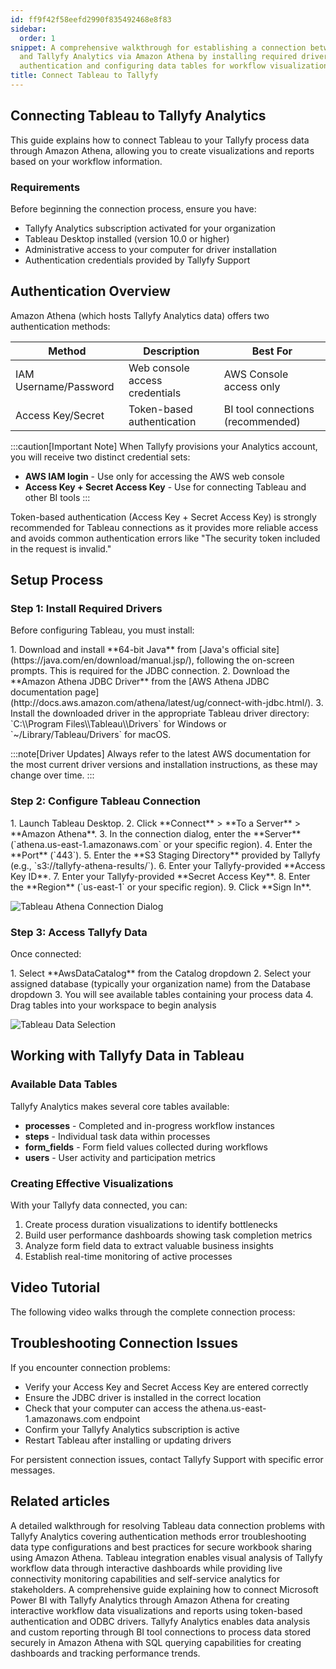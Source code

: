 ```yaml
---
id: ff9f42f58eefd2990f835492468e8f83
sidebar:
  order: 1
snippet: A comprehensive walkthrough for establishing a connection between Tableau
  and Tallyfy Analytics via Amazon Athena by installing required drivers setting up
  authentication and configuring data tables for workflow visualization and reporting.
title: Connect Tableau to Tallyfy
---
```



## Connecting Tableau to Tallyfy Analytics

This guide explains how to connect Tableau to your Tallyfy process data through Amazon Athena, allowing you to create visualizations and reports based on your workflow information.

### Requirements

Before beginning the connection process, ensure you have:

- Tallyfy Analytics subscription activated for your organization
- Tableau Desktop installed (version 10.0 or higher)
- Administrative access to your computer for driver installation
- Authentication credentials provided by Tallyfy Support

## Authentication Overview

Amazon Athena (which hosts Tallyfy Analytics data) offers two authentication methods:

| Method | Description | Best For |
|--------|-------------|----------|
| IAM Username/Password | Web console access credentials | AWS Console access only |
| Access Key/Secret | Token-based authentication | BI tool connections (recommended) |

:::caution[Important Note]
When Tallyfy provisions your Analytics account, you will receive two distinct credential sets:
- **AWS IAM login** - Use only for accessing the AWS web console 
- **Access Key + Secret Access Key** - Use for connecting Tableau and other BI tools
:::

Token-based authentication (Access Key + Secret Access Key) is strongly recommended for Tableau connections as it provides more reliable access and avoids common authentication errors like "The security token included in the request is invalid."

## Setup Process

### Step 1: Install Required Drivers

Before configuring Tableau, you must install:

<Steps>
1. Download and install **64-bit Java** from [Java's official site](https://java.com/en/download/manual.jsp/), following the on-screen prompts. This is required for the JDBC connection.
2. Download the **Amazon Athena JDBC Driver** from the [AWS Athena JDBC documentation page](http://docs.aws.amazon.com/athena/latest/ug/connect-with-jdbc.html/).
3. Install the downloaded driver in the appropriate Tableau driver directory: `C:\\Program Files\\Tableau\\Drivers` for Windows or `~/Library/Tableau/Drivers` for macOS.
</Steps>

:::note[Driver Updates]
Always refer to the latest AWS documentation for the most current driver versions and installation instructions, as these may change over time.
:::

### Step 2: Configure Tableau Connection

<Steps>
1. Launch Tableau Desktop.
2. Click **Connect** > **To a Server** > **Amazon Athena**.
3. In the connection dialog, enter the **Server** (`athena.us-east-1.amazonaws.com` or your specific region).
4. Enter the **Port** (`443`).
5. Enter the **S3 Staging Directory** provided by Tallyfy (e.g., `s3://tallyfy-athena-results/`).
6. Enter your Tallyfy-provided **Access Key ID**.
7. Enter your Tallyfy-provided **Secret Access Key**.
8. Enter the **Region** (`us-east-1` or your specific region).
9. Click **Sign In**.
</Steps>

![Tableau Athena Connection Dialog](https://screenshots.tallyfy.com/tableau-athena-connection.png)

### Step 3: Access Tallyfy Data

Once connected:

<Steps>
1. Select **AwsDataCatalog** from the Catalog dropdown
2. Select your assigned database (typically your organization name) from the Database dropdown
3. You will see available tables containing your process data
4. Drag tables into your workspace to begin analysis
</Steps>

![Tableau Data Selection](https://screenshots.tallyfy.com/tableau-data-selection.png)

## Working with Tallyfy Data in Tableau

### Available Data Tables

Tallyfy Analytics makes several core tables available:

- **processes** - Completed and in-progress workflow instances
- **steps** - Individual task data within processes
- **form_fields** - Form field values collected during workflows
- **users** - User activity and participation metrics

### Creating Effective Visualizations

With your Tallyfy data connected, you can:

1. Create process duration visualizations to identify bottlenecks
2. Build user performance dashboards showing task completion metrics
3. Analyze form field data to extract valuable business insights
4. Establish real-time monitoring of active processes

## Video Tutorial

The following video walks through the complete connection process:

<lite-vimeo videoid="359349723"></lite-vimeo>

## Troubleshooting Connection Issues

If you encounter connection problems:

- Verify your Access Key and Secret Access Key are entered correctly
- Ensure the JDBC driver is installed in the correct location
- Check that your computer can access the athena.us-east-1.amazonaws.com endpoint
- Confirm your Tallyfy Analytics subscription is active
- Restart Tableau after installing or updating drivers

For persistent connection issues, contact Tallyfy Support with specific error messages.


## Related articles
<CardGrid>
<LinkTitleCard header="<b>Tableau > Troubleshoot issues</b>" href="/products/pro/integrations/analytics/tableau/how-to-troubleshoot-data-connection-issues-in-tallyfy/" > A detailed walkthrough for resolving Tableau data connection problems with Tallyfy Analytics covering authentication methods error troubleshooting data type configurations and best practices for secure workbook sharing using Amazon Athena. </LinkTitleCard>
<LinkTitleCard header="<b>Analytics > Tableau</b>" href="/products/pro/integrations/analytics/tableau/" > Tableau integration enables visual analysis of Tallyfy workflow data through interactive dashboards while providing live connectivity monitoring capabilities and self-service analytics for stakeholders. </LinkTitleCard>
<LinkTitleCard header="<b>Powerbi > Connect Power BI</b>" href="/products/pro/integrations/analytics/powerbi/how-to-analyze-tallyfy-workflows-with-power-bi/" > A comprehensive guide explaining how to connect Microsoft Power BI with Tallyfy Analytics through Amazon Athena for creating interactive workflow data visualizations and reports using token-based authentication and ODBC drivers. </LinkTitleCard>
<LinkTitleCard header="<b>Integrations > Tallyfy Analytics</b>" href="/products/pro/integrations/analytics/" > Tallyfy Analytics enables data analysis and custom reporting through BI tool connections to process data stored securely in Amazon Athena with SQL querying capabilities for creating dashboards and tracking performance trends. </LinkTitleCard>
</CardGrid>